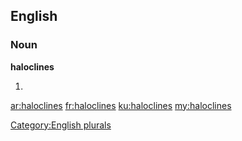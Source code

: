 ==English==

===Noun===
'''haloclines'''

# {{plural of|halocline}}

[[Category:English plurals]]

[[ar:haloclines]]
[[fr:haloclines]]
[[ku:haloclines]]
[[my:haloclines]]